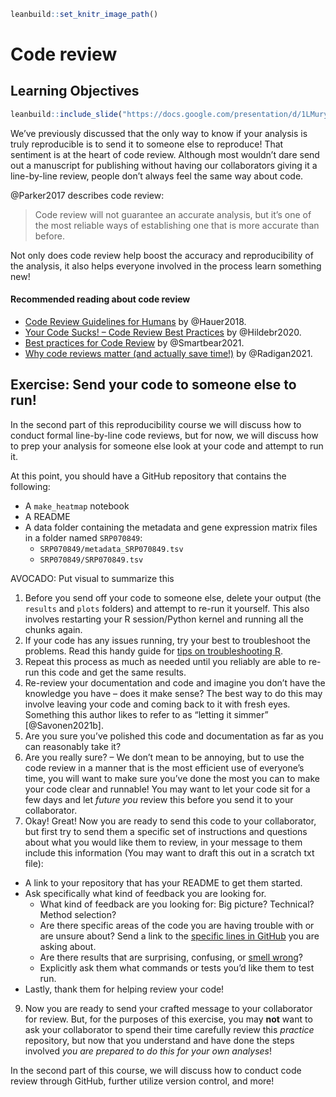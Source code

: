 
```r
leanbuild::set_knitr_image_path()
```

# Code review

## Learning Objectives

```r
leanbuild::include_slide("https://docs.google.com/presentation/d/1LMurysUhCjZb7DVF6KS9QmJ5NBjwWVjRn40MS9f2noE/edit#slide=id.gf8379bb805_0_6")
```

We've previously discussed that the only way to know if your analysis is truly reproducible is to send it to someone else to reproduce! That sentiment is at the heart of code review. Although most wouldn't dare send out a manuscript for publishing without having our collaborators giving it a line-by-line review, people don't always feel the same way about code.

@Parker2017 describes code review:

> Code review will not guarantee an accurate analysis, but it’s one of the most reliable ways of establishing one that is more accurate than before.

Not only does code review help boost the accuracy and reproducibility of the analysis, it also helps everyone involved in the process learn something new!

#### Recommended reading about code review

- [Code Review Guidelines for Humans](https://phauer.com/2018/code-review-guidelines/) by @Hauer2018.
- [Your Code Sucks! – Code Review Best Practices](https://quickbirdstudios.com/blog/code-review-best-practices-guidelines/) by @Hildebr2020.
- [Best practices for Code Review](https://smartbear.com/en/learn/code-review/best-practices-for-peer-code-review/) by @Smartbear2021.
- [Why code reviews matter (and actually save time!)](https://www.atlassian.com/agile/software-development/code-reviews) by @Radigan2021.

## Exercise: Send your code to someone else to run!

In the second part of this reproducibility course we will discuss how to conduct formal line-by-line code reviews, but for now, we will discuss how to prep your analysis for someone else look at your code and attempt to run it.  

At this point, you should have a GitHub repository that contains the following:  

- A `make_heatmap` notebook
- A README
- A data folder containing the metadata and gene expression matrix files in a folder named `SRP070849`:
   - `SRP070849/metadata_SRP070849.tsv`
   - `SRP070849/SRP070849.tsv`

AVOCADO: Put visual to summarize this

1) Before you send off your code to someone else, delete your output (the `results` and `plots` folders) and attempt to re-run it yourself. This also involves restarting your R session/Python kernel and running all the chunks again.  
2) If your code has any issues running, try your best to troubleshoot the problems. Read this handy guide for [tips on troubleshooting R](https://github.com/AlexsLemonade/training-modules/blob/master/intro-to-R-tidyverse/00b-debugging_resources.md).
3) Repeat this process as much as needed until you reliably are able to re-run this code and get the same results.
4) Re-review your documentation and code and imagine you don't have the knowledge you have -- does it make sense? The best way to do this may involve leaving your code and coming back to it with fresh eyes. Something this author likes to refer to as "letting it simmer" [@Savonen2021b].
5) Are you sure you've polished this code and documentation as far as you can reasonably take it?
6) Are you really sure? -- We don't mean to be annoying, but to use the code review in a manner that is the most efficient use of everyone's time, you will want to make sure you've done the most you can to make your code clear and runnable! You may want to let your code sit for a few days and let _future you_ review this before you send it to your collaborator.
8) Okay! Great! Now you are ready to send this code to your collaborator, but first try to send them a specific set of instructions and questions about what you would like them to review, in your message to them include this information (You may want to draft this out in a scratch txt file):

- A link to your repository that has your README to get them started.
- Ask specifically what kind of feedback you are looking for.
  - What kind of feedback are you looking for: Big picture? Technical? Method selection?
  - Are there specific areas of the code you are having trouble with or are unsure about? Send a link to the [specific lines in GitHub](https://stackoverflow.com/questions/23821235/how-to-link-to-specific-line-number-on-github) you are asking about.
  - Are there results that are surprising, confusing, or [smell wrong](https://github.com/jennybc/code-smells-and-feels#code-smells-and-feels)?
  - Explicitly ask them what commands or tests you'd like them to test run.
- Lastly, thank them for helping review your code!

9) Now you are ready to send your crafted message to your collaborator for review. But, for the purposes of this exercise, you may **not** want to ask your collaborator to spend their time carefully review this _practice_ repository, but now that you understand and have done the steps involved _you are prepared to do this for your own analyses_!

In the second part of this course, we will discuss how to conduct code review through GitHub, further utilize version control, and more!
